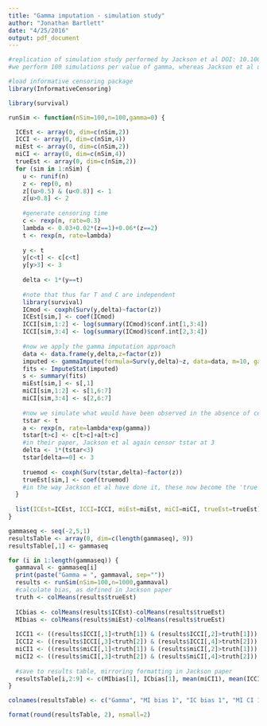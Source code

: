 ```yaml
---
title: "Gamma imputation - simulation study"
author: "Jonathan Bartlett"
date: "4/25/2016"
output: pdf_document
---
```


```r
#replication of simulation study performed by Jackson et al DOI: 10.1002/sim.6274
#we perform 100 simulations per value of gamma, whereas Jackson et al used 1000

#load informative censoring package
library(InformativeCensoring)

library(survival)

runSim <- function(nSim=100,n=100,gamma=0) {

  ICEst <- array(0, dim=c(nSim,2))
  ICCI <- array(0, dim=c(nSim,4))
  miEst <- array(0, dim=c(nSim,2))
  miCI <- array(0, dim=c(nSim,4))
  trueEst <- array(0, dim=c(nSim,2))
  for (sim in 1:nSim) {
    u <- runif(n)
    z <- rep(0, n)
    z[(u>0.5) & (u<0.8)] <- 1
    z[u>0.8] <- 2
    
    #generate censoring time
    c <- rexp(n, rate=0.3)
    lambda <- 0.03+0.02*(z==1)+0.06*(z==2)
    t <- rexp(n, rate=lambda)
    
    y <- t
    y[c<t] <- c[c<t]
    y[y>3] <- 3
    
    delta <- 1*(y==t)
    
    #note that thus far T and C are independent
    library(survival)
    ICmod <- coxph(Surv(y,delta)~factor(z))
    ICEst[sim,] <- coef(ICmod)
    ICCI[sim,1:2] <- log(summary(ICmod)$conf.int[1,3:4])
    ICCI[sim,3:4] <- log(summary(ICmod)$conf.int[2,3:4])
    
    #now we apply the gamma imputation approach
    data <- data.frame(y,delta,z=factor(z))
    imputed <- gammaImpute(formula=Surv(y,delta)~z, data=data, m=10, gamma=rep(gamma,n), DCO.time = 3)
    fits <- ImputeStat(imputed)
    s <- summary(fits)
    miEst[sim,] <- s[,1]
    miCI[sim,1:2] <- s[1,6:7]
    miCI[sim,3:4] <- s[2,6:7]
    
    #now we simulate what would have been observed in the absence of censoring
    tstar <- t
    a <- rexp(n, rate=lambda*exp(gamma))
    tstar[t>c] <- c[t>c]+a[t>c]
    #in their paper, Jackson et al again censor tstar at 3
    delta <- 1*(tstar<3)
    tstar[delta==0] <- 3
    
    truemod <- coxph(Surv(tstar,delta)~factor(z))
    trueEst[sim,] <- coef(truemod)
    #in the way Jackson et al have done it, these now become the 'true' log hazard ratios
  }
  
  list(ICEst=ICEst, ICCI=ICCI, miEst=miEst, miCI=miCI, trueEst=trueEst)
}

gammaseq <- seq(-2,5,1)
resultsTable <- array(0, dim=c(length(gammaseq), 9))
resultsTable[,1] <- gammaseq

for (i in 1:length(gammaseq)) {
  gammaval <- gammaseq[i]
  print(paste("Gamma = ", gammaval, sep=""))
  results <- runSim(nSim=100,n=1000,gammaval)
  #calculate bias, as defined in Jackson paper
  truth <- colMeans(results$trueEst)
  
  ICbias <- colMeans(results$ICEst)-colMeans(results$trueEst)
  MIbias <- colMeans(results$miEst)-colMeans(results$trueEst)
  
  ICCI1 <- ((results$ICCI[,1]<truth[1]) & (results$ICCI[,2]>truth[1]))
  ICCI2 <- ((results$ICCI[,3]<truth[2]) & (results$ICCI[,4]>truth[2]))
  miCI1 <- ((results$miCI[,1]<truth[1]) & (results$miCI[,2]>truth[1]))
  miCI2 <- ((results$miCI[,3]<truth[2]) & (results$miCI[,4]>truth[2]))
  
  #save to results table, mirroring formatting in Jackson paper
  resultsTable[i,2:9] <- c(MIbias[1], ICbias[1], mean(miCI1), mean(ICCI1), MIbias[2], ICbias[2], mean(miCI2), mean(ICCI2))
}

colnames(resultsTable) <- c("Gamma", "MI bias 1", "IC bias 1", "MI CI 1", "IC CI 1",  "MI bias 2", "IC bias 2", "MI CI 2", "IC CI 2")

format(round(resultsTable, 2), nsmall=2)
```
